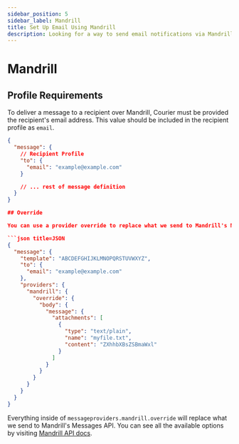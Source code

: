 ```yaml
---
sidebar_position: 5
sidebar_label: Mandrill
title: Set Up Email Using Mandrill
description: Looking for a way to send email notifications via Mandrill? This step-by-step tutorial will show you how to integrate Mandrill's API the easy way.
---
```


# Mandrill

## Profile Requirements

To deliver a message to a recipient over Mandrill, Courier must be provided the recipient's email address. This value should be included in the recipient profile as `email`.

````json title=JSON
{
  "message": {
    // Recipient Profile
    "to": {
      "email": "example@example.com"
    }

    // ... rest of message definition
  }
}

## Override

You can use a provider override to replace what we send to Mandrill's Messages API. For example, you can add an attachment to your request:

```json title=JSON
{
  "message": {
    "template": "ABCDEFGHIJKLMNOPQRSTUVWXYZ",
    "to": {
      "email": "example@example.com"
    },
    "providers": {
      "mandrill": {
        "override": {
          "body": {
            "message": {
              "attachments": [
                {
                  "type": "text/plain",
                  "name": "myfile.txt",
                  "content": "ZXhhbXBsZSBmaWxl"
                }
              ]
            }
          }
        }
      }
    }
  }
}
````

Everything inside of `messageproviders.mandrill.override` will replace what we send to Mandrill's Messages API. You can see all the available options by visiting [Mandrill API docs](https://mandrillapp.com/api/docs/messages.JSON.html).
